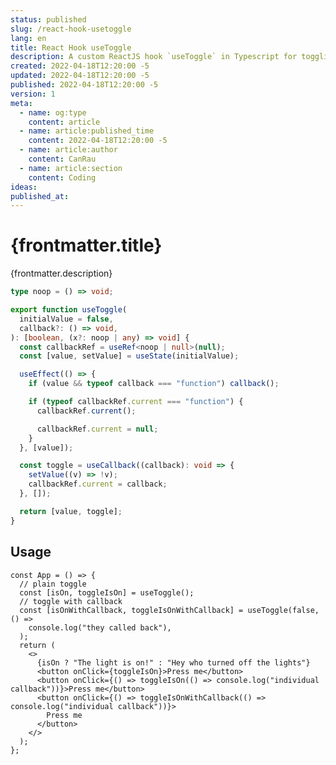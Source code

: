 ```yaml
---
status: published
slug: /react-hook-usetoggle
lang: en
title: React Hook useToggle
description: A custom ReactJS hook `useToggle` in Typescript for toggling a boolean on and off, with an optional callback
created: 2022-04-18T12:20:00 -5
updated: 2022-04-18T12:20:00 -5
published: 2022-04-18T12:20:00 -5
version: 1
meta:
  - name: og:type
    content: article
  - name: article:published_time
    content: 2022-04-18T12:20:00 -5
  - name: article:author
    content: CanRau
  - name: article:section
    content: Coding
ideas:
published_at:
---
```


# {frontmatter.title}

{frontmatter.description}

```ts
type noop = () => void;

export function useToggle(
  initialValue = false,
  callback?: () => void,
): [boolean, (x?: noop | any) => void] {
  const callbackRef = useRef<noop | null>(null);
  const [value, setValue] = useState(initialValue);

  useEffect(() => {
    if (value && typeof callback === "function") callback();

    if (typeof callbackRef.current === "function") {
      callbackRef.current();

      callbackRef.current = null;
    }
  }, [value]);

  const toggle = useCallback((callback): void => {
    setValue((v) => !v);
    callbackRef.current = callback;
  }, []);

  return [value, toggle];
}
```

## Usage

```tsx
const App = () => {
  // plain toggle
  const [isOn, toggleIsOn] = useToggle();
  // toggle with callback
  const [isOnWithCallback, toggleIsOnWithCallback] = useToggle(false, () =>
    console.log("they called back"),
  );
  return (
    <>
      {isOn ? "The light is on!" : "Hey who turned off the lights"}
      <button onClick={toggleIsOn}>Press me</button>
      <button onClick={() => toggleIsOn(() => console.log("individual callback"))}>Press me</button>
      <button onClick={() => toggleIsOnWithCallback(() => console.log("individual callback"))}>
        Press me
      </button>
    </>
  );
};
```
